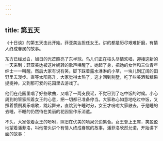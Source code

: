 ```yaml
---
---
---
```

title: 第五天
---


《十日谈》的第五天由此开始。菲亚美达担任女王。讲的都是历尽艰难折磨，有情人终成眷属的故事。





东方已经发白，旭日的光芒照亮了东半球。鸟儿们正在枝头尽情欢唱，迎接这新的一天来到；菲亚美达被这片婉转的歌声唤醒了。她起了身，把她的女伴和三位青年绅士一一叫醒。然后大家有说有笑，脚下踩着露水淋淋的小草，一块儿到辽阔的田野里去漫步。直等太阳高升，大家觉得太热了，这才回到别墅，吃了些美酒和糖果提提神，又到那可爱的花园里去游戏了。

他们在花园里唱了好些歌曲，又唱了一两支民谣，不觉已到了吃中饭的时候。小心周到的管家照着女王的心意，把一切都已准备停当。大家称心如意地吃过中饭，又照着惯例奏乐唱歌，跳起舞来，直跳到午睡时分，女王才吩咐大家散去。于是睡的去睡，不睡的仍然待在美丽的花园里作乐消遣。

不久，大家依着女王的吩咐，照旧在优美的喷泉旁边集合。女王登上王座，笑盈盈地望着潘菲洛，叫他带头讲个有情人终成眷属的故事，潘菲洛欣然允诺，开始讲下面的故事：


